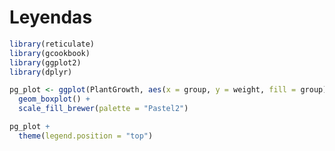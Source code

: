 # Leyendas
```r
library(reticulate)
library(gcookbook)
library(ggplot2)
library(dplyr)
```

```r
pg_plot <- ggplot(PlantGrowth, aes(x = group, y = weight, fill = group)) +
  geom_boxplot() +
  scale_fill_brewer(palette = "Pastel2")

pg_plot +
  theme(legend.position = "top")
```

